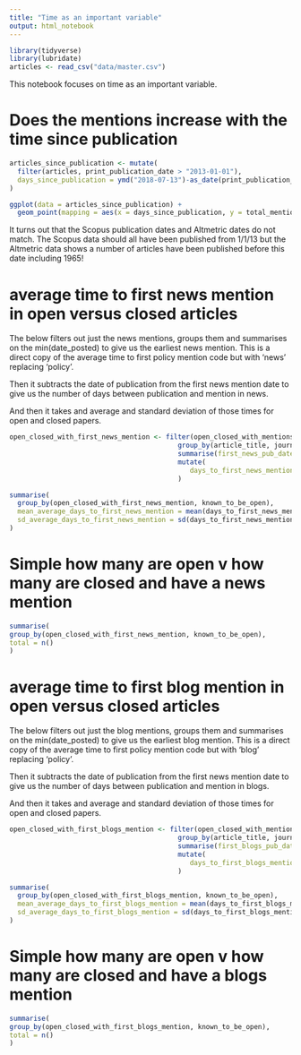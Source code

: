 ```yaml
---
title: "Time as an important variable"
output: html_notebook
---
```


```r
library(tidyverse)
library(lubridate)
articles <- read_csv("data/master.csv")
```

This notebook focuses on time as an important variable.

# Does the mentions increase with the time since publication
```r
articles_since_publication <- mutate(
  filter(articles, print_publication_date > "2013-01-01"), 
  days_since_publication = ymd("2018-07-13")-as_date(print_publication_date) 
)

ggplot(data = articles_since_publication) +
  geom_point(mapping = aes(x = days_since_publication, y = total_mentions))


```

It turns out that the Scopus publication dates and Altmetric dates do not match. The Scopus data should all have been published from 1/1/13 but the Altmetric data shows a number of articles have been published before this date including 1965!


# average time to first news mention in open versus closed articles

The below filters out just the news mentions, groups them and summarises on the min(date_posted) to give us the earliest news mention. This is a direct copy of the average time to first policy mention code but with 'news' replacing 'policy'.

Then it subtracts the date of publication from the first news mention date to give us the number of days between publication and mention in news.

And then it takes and average and standard deviation of those times for open and closed papers.


```r

open_closed_with_first_news_mention <- filter(open_closed_with_mentions, source == 'news') %>%
                                          group_by(article_title, journal_title, print_publication_date, known_to_be_open) %>%
                                          summarise(first_news_pub_date = min(date_posted)) %>%
                                          mutate(
                                             days_to_first_news_mention = as_date(first_news_pub_date) - as_date(print_publication_date) 
                                          )

summarise(
  group_by(open_closed_with_first_news_mention, known_to_be_open),
  mean_average_days_to_first_news_mention = mean(days_to_first_news_mention, na.rm = TRUE),
  sd_average_days_to_first_news_mention = sd(days_to_first_news_mention, na.rm = TRUE)
)


```

# Simple how many are open v how many are closed and have a news mention
```r
summarise(
group_by(open_closed_with_first_news_mention, known_to_be_open),
total = n()
)
```

# average time to first blog mention in open versus closed articles

The below filters out just the blog mentions, groups them and summarises on the min(date_posted) to give us the earliest blog mention. This is a direct copy of the average time to first policy mention code but with 'blog' replacing 'policy'.

Then it subtracts the date of publication from the first news mention date to give us the number of days between publication and mention in blogs.

And then it takes and average and standard deviation of those times for open and closed papers.


```r

open_closed_with_first_blogs_mention <- filter(open_closed_with_mentions, source == 'blogs') %>%
                                          group_by(article_title, journal_title, print_publication_date, known_to_be_open) %>%
                                          summarise(first_blogs_pub_date = min(date_posted)) %>%
                                          mutate(
                                             days_to_first_blogs_mention = as_date(first_blogs_pub_date) - as_date(print_publication_date) 
                                          )

summarise(
  group_by(open_closed_with_first_blogs_mention, known_to_be_open),
  mean_average_days_to_first_blogs_mention = mean(days_to_first_blogs_mention, na.rm = TRUE),
  sd_average_days_to_first_blogs_mention = sd(days_to_first_blogs_mention, na.rm = TRUE)
)


```

# Simple how many are open v how many are closed and have a blogs mention
```r
summarise(
group_by(open_closed_with_first_blogs_mention, known_to_be_open),
total = n()
)
```

